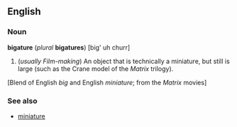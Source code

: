 ==English==

===Noun===
{{wikipedia}}
'''bigature''' (''plural'' '''bigatures''')
[big' uh churr]

# (''usually Film-making'') An object that is technically a miniature, but still is large (such as the Crane model of the ''Matrix'' trilogy).

[Blend of English ''big'' and English ''miniature''; from the ''Matrix'' movies]

===See also===
*[[miniature]]